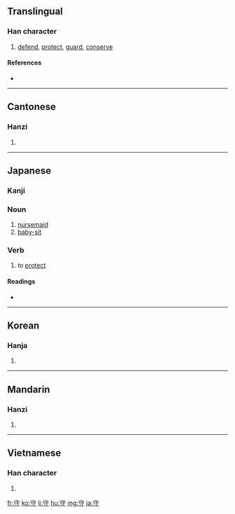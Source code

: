 ==Translingual==

===Han character===
{{Han char|rn=40|rad=宀|as=03|sn=6|four=3034<sub>2</sub>|canj=十木戈 (JDI)|ids=⿱[[宀]][[寸]]}}

# [[defend]], [[protect]], [[guard]], [[conserve]]

====References====
* {{Han ref|kx=0282.050|dkj=07071|dj=0552.040|hdz=20912.030|uh=5B88|ud=23432|bh=A675|bd=42613}}

----

==Cantonese==

===Hanzi===
{{yue-hanzi|jyut=|y=sau2}}

# {{defn|Cantonese|sort=宀03}}

----

==Japanese==

===Kanji===
{{ja-kanji|grade=3|rs=宀03}}

===Noun===
{{ja-noun|k|hira=もり|rom=mori}}

# [[nursemaid]]
# [[baby-sit]]

===Verb===
{{ja-verb|k|hira=まもる|rom=mamoru}}

# to [[protect]]

====Readings====
* {{ja-readings|on=[[しゅ]] (shu), [[す]] (su)|kun=[[まもる]] (mamoru), [[もり]] (mori), [[まもり]] (mamori)}}

----

==Korean==

===Hanja===
{{ko-hanja|hangeul=수|rv=su|mr=su}}

# {{defn|Korean|sort=宀03}}

----

==Mandarin==

===Hanzi===
{{cmn-hanzi|pin=[[shǒu]] ([[shou3]])|wg=shou<sup>3</sup>}}

# {{defn|Mandarin|sort=宀03}}

----

==Vietnamese==

===Han character===
{{vi-hantu|[[thủ]], [[thú]]|rs=宀03}}

# {{defn|Vietnamese|sort=宀03}}

[[fr:守]]
[[ko:守]]
[[li:守]]
[[hu:守]]
[[mg:守]]
[[ja:守]]